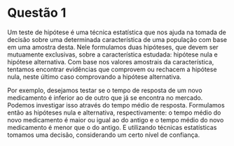 # Questão 1

Um teste de hipótese é uma técnica estatística que nos ajuda na tomada de decisão sobre uma determinada característica de uma população com base em uma amostra desta. Nele formulamos duas hipóteses, que devem ser mutuamente exclusivas, sobre a característica estudada: hipótese nula e hipótese alternativa. Com base nos valores amostrais da característica, tentamos encontrar evidências que comprovem ou rechacem a hipótese nula, neste último caso comprovando a hipótese alternativa.

Por exemplo, desejamos testar se o tempo de resposta de um novo medicamento é inferior ao de outro que já se encontra no mercado. Podemos investigar isso através do tempo médio de resposta. Formulamos então as hipóteses nula e alternativa, respectivamente: o tempo médio do novo medicamento é maior ou igual ao do antigo e o tempo médio do novo medicamento é menor que o do antigo. E utilizando técnicas estatísticas tomamos uma decisão, considerando um certo nível de confiança.

